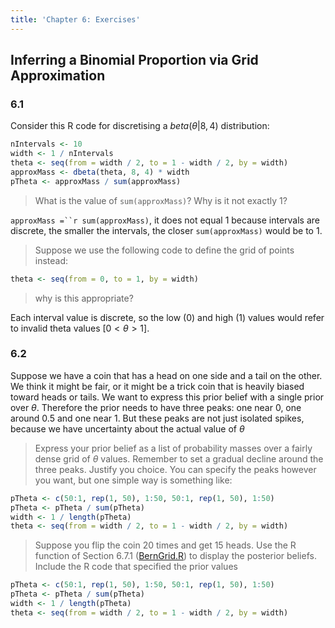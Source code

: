 ```yaml
---
title: 'Chapter 6: Exercises'
---
```


## Inferring a Binomial Proportion via Grid Approximation

### 6.1

Consider this R code for discretising a $beta(\theta | 8, 4)$ distribution:

```r
nIntervals <- 10
width <- 1 / nIntervals
theta <- seq(from = width / 2, to = 1 - width / 2, by = width)
approxMass <- dbeta(theta, 8, 4) * width
pTheta <- approxMass / sum(approxMass)
```

> What is the value of `sum(approxMass)`? Why is it not exactly 1?

`approxMass =``r sum(approxMass)`, it does not equal 1 because intervals are discrete, the smaller the intervals, the closer `sum(approxMass)` would be to 1.

> Suppose we use the following code to define the grid of points instead:

```r
theta <- seq(from = 0, to = 1, by = width)
```

> why is this appropriate?

Each interval value is discrete, so the low (0) and high (1) values would refer to invalid theta values $\left[ 0 < \theta > 1 \right]$.

### 6.2

Suppose we have a coin that has a head on one side and a tail on the other.  We think it might be fair, or it might be a trick coin that is heavily biased toward heads or tails.  We want to express this prior belief with a single prior over $\theta$.  Therefore the prior needs to have three peaks: one near 0, one around 0.5 and one near 1.  But these peaks are not just isolated spikes, because we have uncertainty about the actual value of $\theta$

> Express your prior belief as a list of probability masses over a fairly dense grid of $\theta$ values.  Remember to set a gradual decline around the three peaks.  Justify you choice.  You can specify the peaks however you want, but one simple way is something like:

```r
pTheta <- c(50:1, rep(1, 50), 1:50, 50:1, rep(1, 50), 1:50)
pTheta <- pTheta / sum(pTheta)
width <- 1 / length(pTheta)
theta <- seq(from = width / 2, to = 1 - width / 2, by = width)
```

> Suppose you flip the coin 20 times and get 15 heads.  Use the R function of Section 6.7.1 ([BernGrid.R](https://github.com/durtal/dba-ed1/blob/master/code-data/BernGrid.R)) to display the posterior beliefs.  Include the R code that specified the prior values

```r
pTheta <- c(50:1, rep(1, 50), 1:50, 50:1, rep(1, 50), 1:50)
pTheta <- pTheta / sum(pTheta)
width <- 1 / length(pTheta)
theta <- seq(from = width / 2, to = 1 - width / 2, by = width)

```
